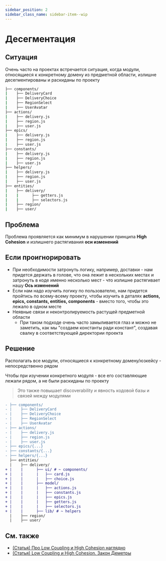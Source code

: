 ```yaml
---
sidebar_position: 2
sidebar_class_name: sidebar-item--wip
---
```



# Десегментация

<WIP ticket="148" />

## Ситуация

Очень часто на проектах встречается ситуация, когда модули, относящиеся к конкретному домену из предметной области, излишне десегментированы и раскиданы по проекту

```sh
├── components/
|    ├── DeliveryCard
|    ├── DeliveryChoice
|    ├── RegionSelect
|    ├── UserAvatar
├── actions/
|    ├── delivery.js
|    ├── region.js
|    ├── user.js
├── epics/
|    ├── delivery.js
|    ├── region.js
|    ├── user.js
├── constants/
|    ├── delivery.js
|    ├── region.js
|    ├── user.js
├── helpers/
|    ├── delivery.js
|    ├── region.js
|    ├── user.js
├── entities/
|    ├── delivery/
|    |      ├── getters.js
|    |      ├── selectors.js
|    ├── region/
|    ├── user/
```

## Проблема

Проблема проявляется как минимум в нарушении принципа **High Cohesion** и излишнего растягивания **оси изменений**

## Если проигнорировать

- При необходимости затронуть логику, например, доставки - нам придется держать в голове, что она лежит в нескольких местах и затронуть в коде именно несколько мест - что излишне растягивает нашу **Ось изменений**
- Если нам надо изучить логику по пользователю, нам придется пройтись по всему-всему проекту, чтобы изучить в деталях **actions, epics, constants, entities, components** - вместо того, чтобы это лежало в одном месте
- Неявные связи и неконтролируемость растущей предметной области
    -  При таком подходе очень часто замыливается глаз и можно не заметить, как мы "создаем константы ради констант", создавая свалку в соответствующей директории проекта

## Решение

Располагать все модули, относящиеся к конкретному домену/юзкейсу - непосредственно рядом

Чтобы при изучении конкретного модуля - все его составляющие лежали рядом, а не были раскиданы по проекту

> Это также повышает discoverability и явность кодовой базы и связей между модулями

```diff
- ├── components/
- |    ├── DeliveryCard
- |    ├── DeliveryChoice
- |    ├── RegionSelect
- |    ├── UserAvatar
- ├── actions/
- |    ├── delivery.js
- |    ├── region.js
- |    ├── user.js
- ├── epics/{...}
- ├── constants/{...}
- ├── helpers/{...}
  ├── entities/
  |    ├── delivery/
+ |    |      ├── ui/ # ~ components/
+ |    |      |   ├── card.js
+ |    |      |   ├── choice.js
+ |    |      ├── model/
+ |    |      |   ├── actions.js
+ |    |      |   ├── constants.js
+ |    |      |   ├── epics.js
+ |    |      |   ├── getters.js
+ |    |      |   ├── selectors.js
+ |    |      ├── lib/ # ~ helpers
  |    ├── region/
  |    ├── user/
```

## См. также
* [(Статья) Про Low Coupling и High Cohesion наглядно](https://enterprisecraftsmanship.com/posts/cohesion-coupling-difference/)
* [(Статья) Low Coupling и High Cohesion. Закон Деметры](https://medium.com/german-gorelkin/low-coupling-high-cohesion-d36369fb1be9)
